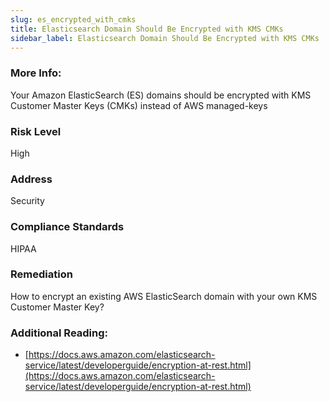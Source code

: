 ```yaml
---
slug: es_encrypted_with_cmks
title: Elasticsearch Domain Should Be Encrypted with KMS CMKs
sidebar_label: Elasticsearch Domain Should Be Encrypted with KMS CMKs
---
```


### More Info:

Your Amazon ElasticSearch (ES) domains should be encrypted with KMS Customer Master Keys (CMKs) instead of AWS managed-keys

### Risk Level

High

### Address

Security

### Compliance Standards

HIPAA

### Remediation

How to encrypt an existing AWS ElasticSearch domain with your own KMS Customer Master Key?

### Additional Reading:

- [https://docs.aws.amazon.com/elasticsearch-service/latest/developerguide/encryption-at-rest.html](https://docs.aws.amazon.com/elasticsearch-service/latest/developerguide/encryption-at-rest.html) 

